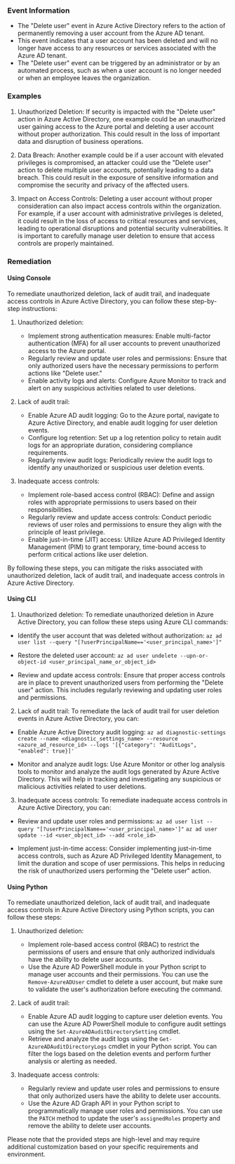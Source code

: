 
### Event Information

- The "Delete user" event in Azure Active Directory refers to the action of permanently removing a user account from the Azure AD tenant.
- This event indicates that a user account has been deleted and will no longer have access to any resources or services associated with the Azure AD tenant.
- The "Delete user" event can be triggered by an administrator or by an automated process, such as when a user account is no longer needed or when an employee leaves the organization.


### Examples

1. Unauthorized Deletion: If security is impacted with the "Delete user" action in Azure Active Directory, one example could be an unauthorized user gaining access to the Azure portal and deleting a user account without proper authorization. This could result in the loss of important data and disruption of business operations.

2. Data Breach: Another example could be if a user account with elevated privileges is compromised, an attacker could use the "Delete user" action to delete multiple user accounts, potentially leading to a data breach. This could result in the exposure of sensitive information and compromise the security and privacy of the affected users.

3. Impact on Access Controls: Deleting a user account without proper consideration can also impact access controls within the organization. For example, if a user account with administrative privileges is deleted, it could result in the loss of access to critical resources and services, leading to operational disruptions and potential security vulnerabilities. It is important to carefully manage user deletion to ensure that access controls are properly maintained.

### Remediation

#### Using Console

To remediate unauthorized deletion, lack of audit trail, and inadequate access controls in Azure Active Directory, you can follow these step-by-step instructions:

1. Unauthorized deletion:
   - Implement strong authentication measures: Enable multi-factor authentication (MFA) for all user accounts to prevent unauthorized access to the Azure portal.
   - Regularly review and update user roles and permissions: Ensure that only authorized users have the necessary permissions to perform actions like "Delete user."
   - Enable activity logs and alerts: Configure Azure Monitor to track and alert on any suspicious activities related to user deletions.

2. Lack of audit trail:
   - Enable Azure AD audit logging: Go to the Azure portal, navigate to Azure Active Directory, and enable audit logging for user deletion events.
   - Configure log retention: Set up a log retention policy to retain audit logs for an appropriate duration, considering compliance requirements.
   - Regularly review audit logs: Periodically review the audit logs to identify any unauthorized or suspicious user deletion events.

3. Inadequate access controls:
   - Implement role-based access control (RBAC): Define and assign roles with appropriate permissions to users based on their responsibilities.
   - Regularly review and update access controls: Conduct periodic reviews of user roles and permissions to ensure they align with the principle of least privilege.
   - Enable just-in-time (JIT) access: Utilize Azure AD Privileged Identity Management (PIM) to grant temporary, time-bound access to perform critical actions like user deletion.

By following these steps, you can mitigate the risks associated with unauthorized deletion, lack of audit trail, and inadequate access controls in Azure Active Directory.

#### Using CLI

1. Unauthorized deletion: To remediate unauthorized deletion in Azure Active Directory, you can follow these steps using Azure CLI commands:

- Identify the user account that was deleted without authorization:
  `az ad user list --query "[?userPrincipalName=='<user_principal_name>']"`

- Restore the deleted user account:
  `az ad user undelete --upn-or-object-id <user_principal_name_or_object_id>`

- Review and update access controls:
  Ensure that proper access controls are in place to prevent unauthorized users from performing the "Delete user" action. This includes regularly reviewing and updating user roles and permissions.

2. Lack of audit trail: To remediate the lack of audit trail for user deletion events in Azure Active Directory, you can:

- Enable Azure Active Directory audit logging:
  `az ad diagnostic-settings create --name <diagnostic_settings_name> --resource <azure_ad_resource_id> --logs '[{"category": "AuditLogs", "enabled": true}]'`

- Monitor and analyze audit logs:
  Use Azure Monitor or other log analysis tools to monitor and analyze the audit logs generated by Azure Active Directory. This will help in tracking and investigating any suspicious or malicious activities related to user deletions.

3. Inadequate access controls: To remediate inadequate access controls in Azure Active Directory, you can:

- Review and update user roles and permissions:
  `az ad user list --query "[?userPrincipalName=='<user_principal_name>']"`
  `az ad user update --id <user_object_id> --add <role_id>`

- Implement just-in-time access:
  Consider implementing just-in-time access controls, such as Azure AD Privileged Identity Management, to limit the duration and scope of user permissions. This helps in reducing the risk of unauthorized users performing the "Delete user" action.

#### Using Python

To remediate unauthorized deletion, lack of audit trail, and inadequate access controls in Azure Active Directory using Python scripts, you can follow these steps:

1. Unauthorized deletion:
   - Implement role-based access control (RBAC) to restrict the permissions of users and ensure that only authorized individuals have the ability to delete user accounts.
   - Use the Azure AD PowerShell module in your Python script to manage user accounts and their permissions. You can use the `Remove-AzureADUser` cmdlet to delete a user account, but make sure to validate the user's authorization before executing the command.

2. Lack of audit trail:
   - Enable Azure AD audit logging to capture user deletion events. You can use the Azure AD PowerShell module to configure audit settings using the `Set-AzureADAuditDirectorySetting` cmdlet.
   - Retrieve and analyze the audit logs using the `Get-AzureADAuditDirectoryLogs` cmdlet in your Python script. You can filter the logs based on the deletion events and perform further analysis or alerting as needed.

3. Inadequate access controls:
   - Regularly review and update user roles and permissions to ensure that only authorized users have the ability to delete user accounts.
   - Use the Azure AD Graph API in your Python script to programmatically manage user roles and permissions. You can use the `PATCH` method to update the user's `assignedRoles` property and remove the ability to delete user accounts.

Please note that the provided steps are high-level and may require additional customization based on your specific requirements and environment.

